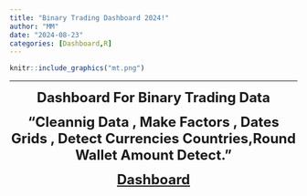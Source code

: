 ```yaml
---
title: "Binary Trading Dashboard 2024!"
author: "MM"
date: "2024-08-23"
categories: [Dashboard,R]
---
```


```r
knitr::include_graphics("mt.png")
```

---

<center><font size="+2">**Dashboard For Binary Trading Data**</font></center>

<center><font size="+2">**"Cleannig Data , Make Factors , Dates Grids , Detect Currencies Countries,Round Wallet Amount Detect. "**</font></centerr>

<center><font size="+2">**[Dashboard](https://afaaqitc.github.io/Trade_Report/){target="_blank"}**</font></center>
